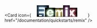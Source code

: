 <Card
  icon={
    <svg
      width="180"
      height="38"
      viewBox="22 0 184 58"
      fill="none"
      xmlns="http://www.w3.org/2000/svg"
    >
      <g filter="url(#filter0_d_5334_22407)">
        <path
          fillRule="evenodd"
          clipRule="evenodd"
          d="M47.4777 45.058C47.8835 50.3106 47.8835 52.7727 47.8835 55.4603H35.8237C35.8237 54.8748 35.8341 54.3393 35.8445 53.7962C35.8771 52.1081 35.9111 50.3479 35.6397 46.7928C35.2811 41.5885 33.0571 40.4319 28.9676 40.4319H25.3444H10V30.9627H29.5415C34.7071 30.9627 37.2898 29.379 37.2898 25.1865C37.2898 21.5001 34.7071 19.2659 29.5415 19.2659H10V10H31.6937C43.3882 10 49.1997 15.5659 49.1997 24.457C49.1997 31.1071 45.1102 35.4441 39.5857 36.167C44.2492 37.1068 46.9754 39.7813 47.4777 45.058Z"
          fill="#E5F3FF"
        />
      </g>
      <path
        d="M10 55.4604V48.4012H22.7516C24.8815 48.4012 25.3439 49.9932 25.3439 50.9423V55.4604H10Z"
        fill="#E5F3FF"
      />
      <g filter="url(#filter1_d_5334_22407)">
        <path
          d="M192.998 23.7133H181.045L175.606 31.3573L170.309 23.7133H157.498L169.021 39.5059L156.496 55.8753H168.448L174.819 47.1497L181.188 55.8753H194L181.403 39.0011L192.998 23.7133Z"
          fill="#FFF1F1"
        />
      </g>
      <g filter="url(#filter2_d_5334_22407)">
        <path
          d="M117.711 29.0434C116.351 25.2935 113.416 22.6975 107.762 22.6975C102.966 22.6975 99.5309 24.861 97.8132 28.3943V23.5629H86.2185V55.7246H97.8132V39.9322C97.8132 35.1008 99.1731 31.9279 102.966 31.9279C106.474 31.9279 107.333 34.2354 107.333 38.6343V55.7246H118.927V39.9322C118.927 35.1008 120.215 31.9279 124.08 31.9279C127.588 31.9279 128.375 34.2354 128.375 38.6343V55.7246H139.97V35.5335C139.97 28.827 137.393 22.6975 128.59 22.6975C123.222 22.6975 119.428 25.4377 117.711 29.0434Z"
          fill="#FFFAEA"
        />
      </g>
      <g filter="url(#filter3_d_5334_22407)">
        <path
          d="M74.1446 43.2432C73.071 45.7671 71.067 46.8487 67.9178 46.8487C64.4107 46.8487 61.5477 44.9738 61.2614 41.0076H83.6637V37.7628C83.6637 29.0372 78.0096 21.6817 67.345 21.6817C57.3964 21.6817 49.9529 28.9651 49.9529 39.1328C49.9529 49.3725 57.2534 55.5742 67.4883 55.5742C75.934 55.5742 81.803 51.464 83.4491 44.1084L74.1446 43.2432ZM61.4047 35.3829C61.8339 32.3542 63.4803 30.0466 67.202 30.0466C70.6375 30.0466 72.4983 32.4984 72.6415 35.3829H61.4047Z"
          fill="#F1FFF0"
        />
      </g>
      <g filter="url(#filter4_d_5334_22407)">
        <path
          d="M143.762 23.7765V55.9383H155.357V23.7765H143.762ZM143.691 20.7478H155.429V10.5078H143.691V20.7478Z"
          fill="white"
        />
      </g>
      <defs>
        <filter
          id="filter0_d_5334_22407"
          x="0"
          y="0"
          width="59.1997"
          height="65.4604"
          filterUnits="userSpaceOnUse"
          colorInterpolationFilters="sRGB"
        >
          <feFlood floodOpacity="0" result="BackgroundImageFix" />
          <feColorMatrix
            in="SourceAlpha"
            type="matrix"
            values="0 0 0 0 0 0 0 0 0 0 0 0 0 0 0 0 0 0 127 0"
            result="hardAlpha"
          />
          <feOffset />
          <feGaussianBlur stdDeviation="5" />
          <feComposite in2="hardAlpha" operator="out" />
          <feColorMatrix
            type="matrix"
            values="0 0 0 0 0.203922 0 0 0 0 0.45098 0 0 0 0 0.74902 0 0 0 1 0"
          />
          <feBlend mode="normal" in2="BackgroundImageFix" result="effect1_dropShadow_5334_22407" />
          <feBlend
            mode="normal"
            in="SourceGraphic"
            in2="effect1_dropShadow_5334_22407"
            result="shape"
          />
        </filter>
        <filter
          id="filter1_d_5334_22407"
          x="146.496"
          y="13.7133"
          width="57.5044"
          height="52.162"
          filterUnits="userSpaceOnUse"
          colorInterpolationFilters="sRGB"
        >
          <feFlood floodOpacity="0" result="BackgroundImageFix" />
          <feColorMatrix
            in="SourceAlpha"
            type="matrix"
            values="0 0 0 0 0 0 0 0 0 0 0 0 0 0 0 0 0 0 127 0"
            result="hardAlpha"
          />
          <feOffset />
          <feGaussianBlur stdDeviation="5" />
          <feComposite in2="hardAlpha" operator="out" />
          <feColorMatrix
            type="matrix"
            values="0 0 0 0 0.882353 0 0 0 0 0.180392 0 0 0 0 0.227451 0 0 0 1 0"
          />
          <feBlend mode="normal" in2="BackgroundImageFix" result="effect1_dropShadow_5334_22407" />
          <feBlend
            mode="normal"
            in="SourceGraphic"
            in2="effect1_dropShadow_5334_22407"
            result="shape"
          />
        </filter>
        <filter
          id="filter2_d_5334_22407"
          x="78.2185"
          y="14.6975"
          width="69.7512"
          height="49.0271"
          filterUnits="userSpaceOnUse"
          colorInterpolationFilters="sRGB"
        >
          <feFlood floodOpacity="0" result="BackgroundImageFix" />
          <feColorMatrix
            in="SourceAlpha"
            type="matrix"
            values="0 0 0 0 0 0 0 0 0 0 0 0 0 0 0 0 0 0 127 0"
            result="hardAlpha"
          />
          <feOffset />
          <feGaussianBlur stdDeviation="4" />
          <feComposite in2="hardAlpha" operator="out" />
          <feColorMatrix
            type="matrix"
            values="0 0 0 0 0.937255 0 0 0 0 0.72549 0 0 0 0 0.117647 0 0 0 1 0"
          />
          <feBlend mode="normal" in2="BackgroundImageFix" result="effect1_dropShadow_5334_22407" />
          <feBlend
            mode="normal"
            in="SourceGraphic"
            in2="effect1_dropShadow_5334_22407"
            result="shape"
          />
        </filter>
        <filter
          id="filter3_d_5334_22407"
          x="41.9529"
          y="13.6817"
          width="49.7108"
          height="49.8926"
          filterUnits="userSpaceOnUse"
          colorInterpolationFilters="sRGB"
        >
          <feFlood floodOpacity="0" result="BackgroundImageFix" />
          <feColorMatrix
            in="SourceAlpha"
            type="matrix"
            values="0 0 0 0 0 0 0 0 0 0 0 0 0 0 0 0 0 0 127 0"
            result="hardAlpha"
          />
          <feOffset />
          <feGaussianBlur stdDeviation="4" />
          <feComposite in2="hardAlpha" operator="out" />
          <feColorMatrix
            type="matrix"
            values="0 0 0 0 0.384314 0 0 0 0 0.788235 0 0 0 0 0.372549 0 0 0 1 0"
          />
          <feBlend mode="normal" in2="BackgroundImageFix" result="effect1_dropShadow_5334_22407" />
          <feBlend
            mode="normal"
            in="SourceGraphic"
            in2="effect1_dropShadow_5334_22407"
            result="shape"
          />
        </filter>
        <filter
          id="filter4_d_5334_22407"
          x="133.691"
          y="0.507791"
          width="31.738"
          height="65.4305"
          filterUnits="userSpaceOnUse"
          colorInterpolationFilters="sRGB"
        >
          <feFlood floodOpacity="0" result="BackgroundImageFix" />
          <feColorMatrix
            in="SourceAlpha"
            type="matrix"
            values="0 0 0 0 0 0 0 0 0 0 0 0 0 0 0 0 0 0 127 0"
            result="hardAlpha"
          />
          <feOffset />
          <feGaussianBlur stdDeviation="5" />
          <feComposite in2="hardAlpha" operator="out" />
          <feColorMatrix
            type="matrix"
            values="0 0 0 0 0.596078 0 0 0 0 0.192157 0 0 0 0 0.556863 0 0 0 1 0"
          />
          <feBlend mode="normal" in2="BackgroundImageFix" result="effect1_dropShadow_5334_22407" />
          <feBlend
            mode="normal"
            in="SourceGraphic"
            in2="effect1_dropShadow_5334_22407"
            result="shape"
          />
        </filter>
      </defs>
    </svg>
  }
  href="/documentation/quickstarts/remix"
/>
